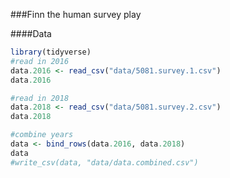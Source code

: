 ###Finn the human survey play

####Data
```r
library(tidyverse)
#read in 2016
data.2016 <- read_csv("data/5081.survey.1.csv")
data.2016

#read in 2018
data.2018 <- read_csv("data/5081.survey.2.csv")
data.2018

#combine years
data <- bind_rows(data.2016, data.2018)
data
#write_csv(data, "data/data.combined.csv")

```
